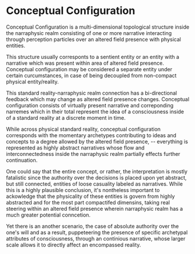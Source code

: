 <script>import Link from "$lib/components/link.svelte";
</script>
# Conceptual Configuration

Conceptual Configuration is a multi-dimensional topological structure inside the <Link path="/mawanet/narraphysic_realm">narraphysic realm</Link> consisting of one or more <Link path="/mawanet/narrative">narrative</Link> interacting through <Link path="/mawanet/perception_particle">perception particles</Link> over an <Link path="/mawanet/altered_field_presence">altered field presence</Link> with physical entities.

This structure usually corresponts to a sentient entity or an entity with a <Link path="/mawanet/narrative">narrative</Link> which was present within area of <Link path="/mawanet/altered_field_presence">altered field presence</Link>. Conceptual configuration may be considered a separate entity under certain curcumstances, in case of being decoupled from non-compact physical entity/reality.

This <Link path="/mawanet/standard_reality">standard reality</Link>-<Link path="/mawanet/narraphysic_realm">narraphysic realm</Link> connection has a bi-directional feedback which may change as <Link path="/mawanet/altered_field_presence">altered field presence</Link> changes. Conceptual configuration consists of virtually present <Link path="/mawanet/narrative">narrative</Link> and correponding <Link path="/mawanet/narreme">narremes</Link> which in their total represent the idea of a consciousness inside of a <Link path="/mawanet/standard_reality">standard reality</Link> at a discrete moment in time.

While across physical <Link path="/mawanet/standard_reality">standard reality</Link>, conceptual configuration corresponds with the momentary archetypes contributing to ideas and concepts to a degree allowed by the <Link path="/mawanet/altered_field_presence">altered field presence</Link>, -- everything is represented as highly abstract <Link path="/mawanet/narrative">narrative</Link>s whose flow and interconnectedness inside the <Link path="/mawanet/narraphysic_realm">narraphysic realm</Link> partially effects further continuation.

One could say that the entire concept, or rather, the interpretation is mostly fatalistic since the authority over the decisions is placed upon yet abstract, but still connected, entities of loose casuality labeled as narratives. While this is a highly plausible conclusion, it's nontheless important to ackowledge that the physicality of these entities is govern from highly abstracted and for the most part compactifed dimensins, taking real steering within an <Link path="/mawanet/altered_field_presence">altered field presence</Link> wherein <Link path="/mawanet/narraphysic_realm">narraphysic realm</Link> has a much greater potential conncetion.

Yet there is an another scenario, the case of absolute authority over the one's will and as a result, puppeteering the presence of specific archetypal attributes of consciousness, through an continious narrative, whose larger scale allows it to directly affect an encompassed reality.
